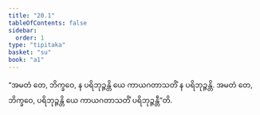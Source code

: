 ```yaml
---
title: "20.1"
tableOfContents: false
sidebar:
  order: 1
type: "tipitaka"
basket: "su"
book: "a1"
---
```



<DynamicBreadcrumb />

<Division number="600" book="a1">

<Paragraph number="469" book="a1">
“အမတံ တေ, ဘိက္ခဝေ, န ပရိဘုဉ္ဇန္တိ ယေ ကာယဂတာသတိံ န ပရိဘုဉ္ဇန္တိ. အမတံ တေ, ဘိက္ခဝေ, ပရိဘုဉ္ဇန္တိ ယေ ကာယဂတာသတိံ ပရိဘုဉ္ဇန္တီ”တိ.
</Paragraph>
</Division>